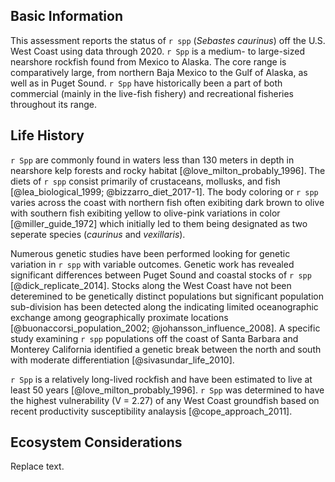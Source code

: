 ## Basic Information

This assessment reports the status of `r spp` (*Sebastes caurinus*) off the U.S. West Coast using data through 2020. `r Spp` is a medium- to large-sized nearshore rockfish found from Mexico to Alaska.  The core range is comparatively large, from northern Baja Mexico to the Gulf of Alaska, as well as in Puget Sound.   `r Spp` have historically been a part of both commercial (mainly in the live-fish fishery) and recreational fisheries throughout its range.  

## Life History

`r Spp` are commonly found in waters less than 130 meters in depth in nearshore kelp forests and rocky habitat [@love_milton_probably_1996]. The diets of `r spp` consist primarily of crustaceans, mollusks, and fish [@lea_biological_1999; @bizzarro_diet_2017-1]. The body coloring or `r spp` varies across the coast with northern fish often exibiting dark brown to olive  with southern fish exibiting yellow to olive-pink variations in color [@miller_guide_1972] which initially led to them being designated as two seperate species (*caurinus* and *vexillaris*). 

Numerous genetic studies have been performed looking for genetic variation in `r spp` with variable outcomes. Genetic work has revealed significant differences between Puget Sound and coastal stocks of `r spp` [@dick_replicate_2014]. Stocks along the West Coast have not been deteremined to be genetically distinct populations but significant population sub-division has been detected along the indicating limited oceanographic exchange among geographically proximate locations [@buonaccorsi_population_2002; @johansson_influence_2008]. A specific study examining `r spp` populations off the coast of Santa Barbara and Monterey California identified a genetic break between the north and south with moderate differentiation [@sivasundar_life_2010].

`r Spp` is a relatively long-lived rockfish and have been estimated to live at least 50 years [@love_milton_probably_1996]. `r Spp` was determined to have the highest vulnerability (V = 2.27) of any West Coast groundfish based on recent productivity susceptibility analaysis [@cope_approach_2011].  

## Ecosystem Considerations
Replace text.

